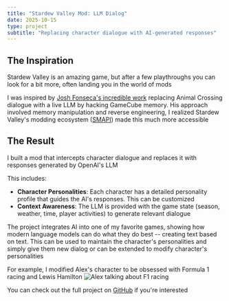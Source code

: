 ```yaml
---
title: "Stardew Valley Mod: LLM Dialog"
date: 2025-10-15
type: project
subtitle: "Replacing character dialogue with AI-generated responses"
---
```


## The Inspiration

Stardew Valley is an amazing game, but after a few playthroughs you can look for a bit more, often landing you in the world of mods

I was inspired by [Josh Fonseca's incredible work](https://joshfonseca.com/blogs/animal-crossing-llm) replacing Animal Crossing dialogue with a live LLM by hacking GameCube memory. His approach involved memory manipulation and reverse engineering, I realized Stardew Valley's modding ecosystem ([SMAPI](https://smapi.io/)) made this much more accessible

## The Result

I built a mod that intercepts character dialogue and replaces it with responses generated by OpenAI's LLM

This includes:
- **Character Personalities**: Each character has a detailed personality profile that guides the AI's responses. This can be customized
- **Context Awareness**: The LLM is provided with the game state (season, weather, time, player activities) to generate relevant dialogue

The project integrates AI into one of my favorite games, showing how modern language models can do what they do best -- creating text based on text. This can be used to maintain the character's personalities and simply give them new dialog or can be extended to modify character's personalities

For example, I modified Alex's character to be obsessed with Formula 1 racing and Lewis Hamilton
<img src="/_static/images/alexReplacedDialog.jpg" alt="Alex talking about F1 racing" className="mx-auto" />

You can check out the full project on [GitHub](https://github.com/trbarron/stardew-llm-dialog) if you're interested